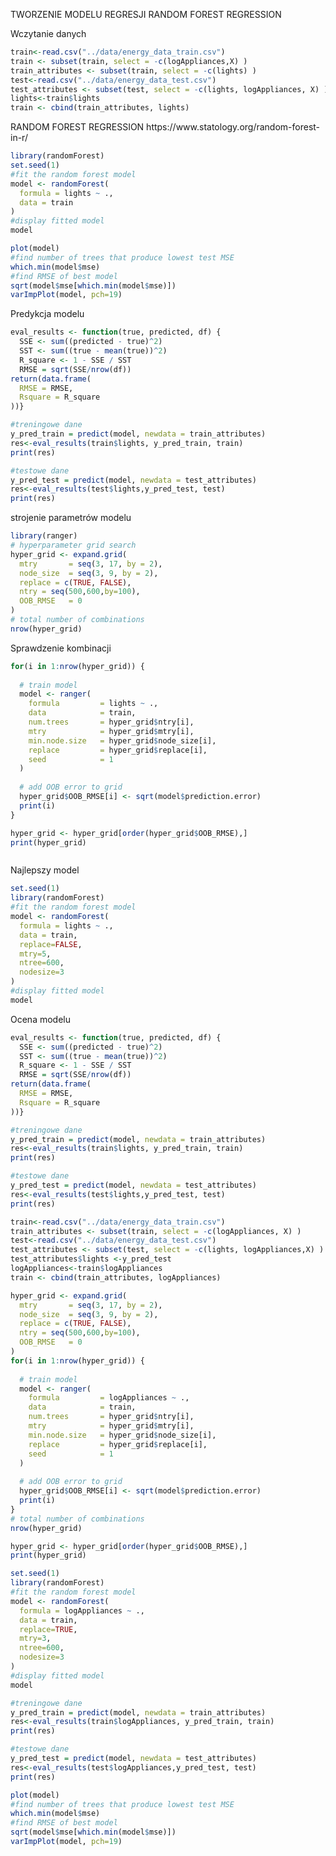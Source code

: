
TWORZENIE MODELU REGRESJI RANDOM FOREST REGRESSION

Wczytanie danych
```r
train<-read.csv("../data/energy_data_train.csv")
train <- subset(train, select = -c(logAppliances,X) )
train_attributes <- subset(train, select = -c(lights) )
test<-read.csv("../data/energy_data_test.csv")
test_attributes <- subset(test, select = -c(lights, logAppliances, X) )
lights<-train$lights
train <- cbind(train_attributes, lights)
```

RANDOM FOREST REGRESSION
https://www.statology.org/random-forest-in-r/

```r
library(randomForest)
set.seed(1)
#fit the random forest model
model <- randomForest(
  formula = lights ~ .,
  data = train
)
#display fitted model
model
```
```r
plot(model)
#find number of trees that produce lowest test MSE
which.min(model$mse)
#find RMSE of best model
sqrt(model$mse[which.min(model$mse)]) 
varImpPlot(model, pch=19) 
```
Predykcja modelu
```r
eval_results <- function(true, predicted, df) {
  SSE <- sum((predicted - true)^2)
  SST <- sum((true - mean(true))^2)
  R_square <- 1 - SSE / SST
  RMSE = sqrt(SSE/nrow(df))
return(data.frame(
  RMSE = RMSE,
  Rsquare = R_square
))}

#treningowe dane
y_pred_train = predict(model, newdata = train_attributes)
res<-eval_results(train$lights, y_pred_train, train)
print(res)

#testowe dane
y_pred_test = predict(model, newdata = test_attributes)
res<-eval_results(test$lights,y_pred_test, test)
print(res)
```

strojenie parametrów modelu

```r
library(ranger)
# hyperparameter grid search
hyper_grid <- expand.grid(
  mtry       = seq(3, 17, by = 2),
  node_size  = seq(3, 9, by = 2),
  replace = c(TRUE, FALSE),
  ntry = seq(500,600,by=100),
  OOB_RMSE   = 0
)
# total number of combinations
nrow(hyper_grid)
```
Sprawdzenie kombinacji

```r
for(i in 1:nrow(hyper_grid)) {
  
  # train model
  model <- ranger(
    formula         = lights ~ ., 
    data            = train, 
    num.trees       = hyper_grid$ntry[i],
    mtry            = hyper_grid$mtry[i],
    min.node.size   = hyper_grid$node_size[i],
    replace         = hyper_grid$replace[i],
    seed            = 1
  )
  
  # add OOB error to grid
  hyper_grid$OOB_RMSE[i] <- sqrt(model$prediction.error)
  print(i)
}


```

```r
hyper_grid <- hyper_grid[order(hyper_grid$OOB_RMSE),] 
print(hyper_grid)
```
```r

```

Najlepszy model

```r
set.seed(1)
library(randomForest)
#fit the random forest model
model <- randomForest(
  formula = lights ~ .,
  data = train,
  replace=FALSE,
  mtry=5,
  ntree=600,
  nodesize=3
)
#display fitted model
model
```
Ocena modelu

```r
eval_results <- function(true, predicted, df) {
  SSE <- sum((predicted - true)^2)
  SST <- sum((true - mean(true))^2)
  R_square <- 1 - SSE / SST
  RMSE = sqrt(SSE/nrow(df))
return(data.frame(
  RMSE = RMSE,
  Rsquare = R_square
))}

#treningowe dane
y_pred_train = predict(model, newdata = train_attributes)
res<-eval_results(train$lights, y_pred_train, train)
print(res)

#testowe dane
y_pred_test = predict(model, newdata = test_attributes)
res<-eval_results(test$lights,y_pred_test, test)
print(res)
```
```r
train<-read.csv("../data/energy_data_train.csv")
train_attributes <- subset(train, select = -c(logAppliances, X) )
test<-read.csv("../data/energy_data_test.csv")
test_attributes <- subset(test, select = -c(lights, logAppliances,X) )
test_attributes$lights <-y_pred_test 
logAppliances<-train$logAppliances
train <- cbind(train_attributes, logAppliances)

hyper_grid <- expand.grid(
  mtry       = seq(3, 17, by = 2),
  node_size  = seq(3, 9, by = 2),
  replace = c(TRUE, FALSE),
  ntry = seq(500,600,by=100),
  OOB_RMSE   = 0
)
for(i in 1:nrow(hyper_grid)) {
  
  # train model
  model <- ranger(
    formula         = logAppliances ~ ., 
    data            = train, 
    num.trees       = hyper_grid$ntry[i],
    mtry            = hyper_grid$mtry[i],
    min.node.size   = hyper_grid$node_size[i],
    replace         = hyper_grid$replace[i],
    seed            = 1
  )
  
  # add OOB error to grid
  hyper_grid$OOB_RMSE[i] <- sqrt(model$prediction.error)
  print(i)
}
# total number of combinations
nrow(hyper_grid)

hyper_grid <- hyper_grid[order(hyper_grid$OOB_RMSE),] 
print(hyper_grid)

set.seed(1)
library(randomForest)
#fit the random forest model
model <- randomForest(
  formula = logAppliances ~ .,
  data = train,
  replace=TRUE,
  mtry=3,
  ntree=600,
  nodesize=3
)
#display fitted model
model

#treningowe dane
y_pred_train = predict(model, newdata = train_attributes)
res<-eval_results(train$logAppliances, y_pred_train, train)
print(res)

#testowe dane
y_pred_test = predict(model, newdata = test_attributes)
res<-eval_results(test$logAppliances,y_pred_test, test)
print(res)
```

```r
plot(model)
#find number of trees that produce lowest test MSE
which.min(model$mse)
#find RMSE of best model
sqrt(model$mse[which.min(model$mse)]) 
varImpPlot(model, pch=19) 
```

